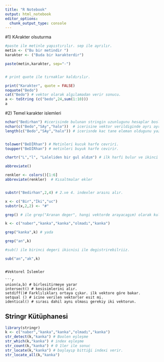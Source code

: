 ```yaml
---
title: "R Notebook"
output: html_notebook
editor_options: 
  chunk_output_type: console
---
```

#1) KArakter olsuturma 

```r
#paste ile metinle yapıstırılır. sep ile ayrılır.
metin <- ("Bu bir metindir ")
karakter <- ("Buda bir karakterdir")

paste(metin,karakter, sep="-")


# print quote ile tırnaklar kaldırılır. 

print("Karakter", quote = FALSE)
noquote("Bedo")
cat("Bedo") # vektor olarak algılamadan verir sonucu. 
a <- toString (c("bedo",24,sum(1:10)))
a
```

#2) Temel karakter islemleri

```r
nchar("Bedirhan") #icerisinde bulunan stringin uzunlugunu hesaplar boslukları da sayar.
nchar(c("Bedo","SAy","halo"))  # icerisine vektor verildiginde ayrı ayrı uzunluklarını hesaplar. 
length(c("Bedo","SAy","halo")) # icerisnde kac tane eleman oldugunu yazar. 


tolower("BeDİRhan") # Metinleri kucuk harfe cevriri. 
toupper("BeDİRhan") # metinleri buyuk harfe cevirir.

chartr("L","l", "Laleliden bir gul aldım") # ilk harfi bulur ve ikinci harfe cevirir.

abbreviate()

renkler <- colors()[1:6]
abbreviate(renkler)  # Kısaltmalar ekler


substr("Bedirhan",2,4) # 2.ve 4. indexler araını alır.

x <- c("Bir","İki","uc")
substr(x,2,2) <- "#" 

grep() # ile grep("Aranan deger", hangi vektorde arayacagım) olarak kullanılır.

k <- c("naber","kanka","kanka","olmadı","kanka")

grep("kanka",k) # yada 

grep("an",k)

#sub() ile birinci degeri ikicnisi ile degistrirebilriiz.

sub("an","ak",k)
 ```
```

#Vektorel İslemler

```r
union(a,b) # birlesitirmeye yarar 
intersect() # kesisimlerini alır. 
setdiff()# Farklılıkları ortaya çıkar. ilk vektore göre bakar. 
setqual () # icine verilen vektorler esit mi.
identical() # sırası dahil aynı olması gerekiy iki vektorun.
```

## Stringr Kütüphanesi 
```r
library(stringr)
k <- c("naber","kanka","kanka","olmadı","kanka")
str_detect(k,"kanka") # Boolen eşleşme 
str_which(k,"kanka") # index eşleşme 
str_count(k,"kanka") # 0 1ler ile sonuc
str_locate(k,"kanka") # başlayıp bittiği indexi verir.
str_locate_all(k,"kanka")
```





























